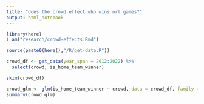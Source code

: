 ```yaml
---
title: "does the crowd effect who wins nrl games?"
output: html_notebook
---
```


```r
library(here)
i_am("research/crowd-effects.Rmd")

source(paste0(here(),"/R/get-data.R"))

crowd_df <- get_data(year_span = 2012:2022) %>%
  select(crowd, is_home_team_winner)

skim(crowd_df)
```

```r
crowd_glm <- glm(is_home_team_winner ~ crowd, data = crowd_df, family = "binomial")
summary(crowd_glm)
```

